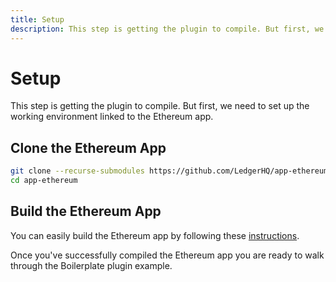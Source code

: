 ```yaml
---
title: Setup
description: This step is getting the plugin to compile. But first, we need to set up the working environment linked to the Ethereum app.
---
```



# Setup

This step is getting the plugin to compile. But first, we need to set up the working environment linked to the Ethereum app.

## Clone the Ethereum App

```sh
git clone --recurse-submodules https://github.com/LedgerHQ/app-ethereum
cd app-ethereum
```

## Build the Ethereum App

You can easily build the Ethereum app by following these [instructions](../device-app/quickstart/build-load).

Once you've successfully compiled the Ethereum app you are ready to walk through the Boilerplate plugin example.